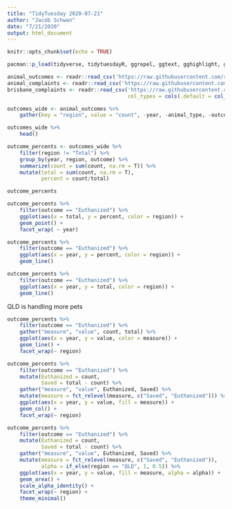 ```yaml
---
title: "TidyTuesday 2020-07-21"
author: "Jacob Schwan"
date: "7/21/2020"
output: html_document
---
```


```r
knitr::opts_chunk$set(echo = TRUE)
```

```r
pacman::p_load(tidyverse, tidytuesdayR, ggrepel, ggtext, gghighlight, geofacet)
```

```r
animal_outcomes <- readr::read_csv('https://raw.githubusercontent.com/rfordatascience/tidytuesday/master/data/2020/2020-07-21/animal_outcomes.csv')
animal_complaints <- readr::read_csv('https://raw.githubusercontent.com/rfordatascience/tidytuesday/master/data/2020/2020-07-21/animal_complaints.csv')
brisbane_complaints <- readr::read_csv('https://raw.githubusercontent.com/rfordatascience/tidytuesday/master/data/2020/2020-07-21/brisbane_complaints.csv',
                                       col_types = cols(.default = col_character()))
```

```r
outcomes_wide <- animal_outcomes %>%
    gather(key = "region", value = "count", -year, -animal_type, -outcome)

outcomes_wide %>%
    head()
```

```r
outcome_percents <- outcomes_wide %>%
    filter(region != "Total") %>%
    group_by(year, region, outcome) %>%
    summarize(count = sum(count, na.rm = T)) %>%
    mutate(total = sum(count, na.rm = T),
           percent = count/total)

outcome_percents
```

```r
outcome_percents %>%
    filter(outcome == "Euthanized") %>%
    ggplot(aes(x = total, y = percent, color = region)) +
    geom_point() +
    facet_wrap( ~ year)
```

```r
outcome_percents %>%
    filter(outcome == "Euthanized") %>%
    ggplot(aes(x = year, y = percent, color = region)) +
    geom_line()
```



```r
outcome_percents %>%
    filter(outcome == "Euthanized") %>%
    ggplot(aes(x = year, y = total, color = region)) +
    geom_line()
```

QLD is handling more pets 

```r
outcome_percents %>%
    filter(outcome == "Euthanized") %>%
    gather("measure", "value", count, total) %>%
    ggplot(aes(x = year, y = value, color = measure)) +
    geom_line() +
    facet_wrap(~ region)
```

```r
outcome_percents %>%
    filter(outcome == "Euthanized") %>%
    mutate(Euthanized = count,
           Saved = total - count) %>%
    gather("measure", "value", Euthanized, Saved) %>%
    mutate(measure = fct_relevel(measure, c("Saved", "Euthanized"))) %>%
    ggplot(aes(x = year, y = value, fill = measure)) +
    geom_col() +
    facet_wrap(~ region)
```

```r
outcome_percents %>%
    filter(outcome == "Euthanized") %>%
    mutate(Euthanized = count,
           Saved = total - count) %>%
    gather("measure", "value", Euthanized, Saved) %>%
    mutate(measure = fct_relevel(measure, c("Saved", "Euthanized")),
           alpha = if_else(region == "QLD", 1, 0.5)) %>%
    ggplot(aes(x = year, y = value, fill = measure, alpha = alpha)) +
    geom_area() +
    scale_alpha_identity() +
    facet_wrap(~ region) + 
    theme_minimal()
```


